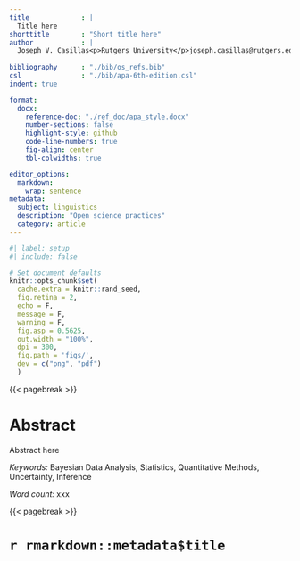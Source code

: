 ```yaml
---
title             : |
  Title here
shorttitle        : "Short title here"
author            : |
  Joseph V. Casillas<p>Rutgers University</p>joseph.casillas@rutgers.edu
  
bibliography      : "./bib/os_refs.bib"
csl               : "./bib/apa-6th-edition.csl"
indent: true

format:
  docx:
    reference-doc: "./ref_doc/apa_style.docx"
    number-sections: false
    highlight-style: github
    code-line-numbers: true
    fig-align: center
    tbl-colwidths: true

editor_options: 
  markdown: 
    wrap: sentence
metadata: 
  subject: linguistics
  description: "Open science practices"
  category: article
---
```


```r
#| label: setup
#| include: false

# Set document defaults
knitr::opts_chunk$set(
  cache.extra = knitr::rand_seed, 
  fig.retina = 2, 
  echo = F, 
  message = F, 
  warning = F,
  fig.asp = 0.5625,
  out.width = "100%",
  dpi = 300, 
  fig.path = 'figs/', 
  dev = c("png", "pdf")
  )
```

{{< pagebreak >}}

# Abstract {.unnumbered}

Abstract here

*Keywords:* Bayesian Data Analysis, Statistics, Quantitative Methods, Uncertainty, Inference

*Word count:* xxx

{{< pagebreak >}}

# `r rmarkdown::metadata$title`


